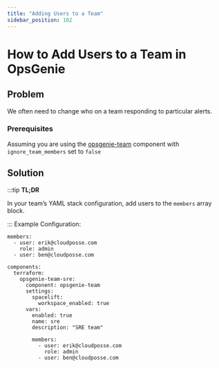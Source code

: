 ```yaml
---
title: "Adding Users to a Team"
sidebar_position: 102
---
```


# How to Add Users to a Team in OpsGenie

## Problem
We often need to change who on a team responding to particular alerts.

### Prerequisites
Assuming you are using the [opsgenie-team](/components/library/aws/opsgenie-team/) component with `ignore_team_members` set to `false`

## Solution

:::tip
**TL;DR**

In your team’s YAML stack configuration, add users to the `members` array block.

:::
Example Configuration:

```
members:
  - user: erik@cloudposse.com
    role: admin
  - user: ben@cloudposse.com
```

```
components:
  terraform:
    opsgenie-team-sre:
      component: opsgenie-team
      settings:
        spacelift:
          workspace_enabled: true
      vars:
        enabled: true
        name: sre
        description: "SRE team"

        members:
          - user: erik@cloudposse.com
            role: admin
          - user: ben@cloudposse.com
```


